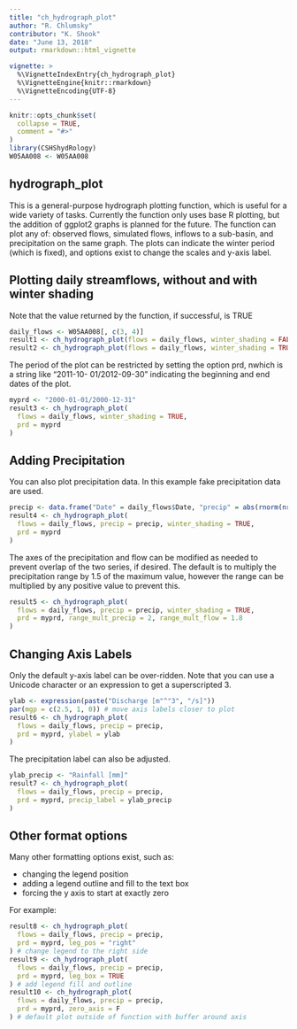 ---
title: "ch_hydrograph_plot"
author: "R. Chlumsky"
contributor: "K. Shook"
date: "June 13, 2018"
output: rmarkdown::html_vignette

vignette: >
  %\VignetteIndexEntry{ch_hydrograph_plot}
  %\VignetteEngine{knitr::rmarkdown}
  %\VignetteEncoding{UTF-8}
---

```{r setup, include=FALSE}
knitr::opts_chunk$set(
  collapse = TRUE,
  comment = "#>"
)
library(CSHShydRology)
W05AA008 <- W05AA008
```

## hydrograph_plot

This is a general-purpose hydrograph plotting function, which is useful for a wide variety of tasks.
Currently the function only uses base R plotting, but the addition of ggplot2 graphs is planned for the
future.
The function can plot any of: observed flows, simulated flows, inflows to a sub-basin, and precipitation on the same graph.
The plots can indicate the winter period (which is fixed), and options exist to change the scales and y-axis
label.

## Plotting daily streamflows, without and with winter shading

Note that the value returned by the function, if successful, is TRUE

```{r}
daily_flows <- W05AA008[, c(3, 4)]
result1 <- ch_hydrograph_plot(flows = daily_flows, winter_shading = FALSE)
result2 <- ch_hydrograph_plot(flows = daily_flows, winter_shading = TRUE)
```

The period of the plot can be restricted by setting the option prd, nwhich is a string like “2011-10-
01/2012-09-30” indicating the beginning and end dates of the plot.

```{r}
myprd <- "2000-01-01/2000-12-31"
result3 <- ch_hydrograph_plot(
  flows = daily_flows, winter_shading = TRUE,
  prd = myprd
)
```

## Adding Precipitation

You can also plot precipitation data. In this example fake precipitation data are used.

```{r}
precip <- data.frame("Date" = daily_flows$Date, "precip" = abs(rnorm(nrow(daily_flows))) * 10)
result4 <- ch_hydrograph_plot(
  flows = daily_flows, precip = precip, winter_shading = TRUE,
  prd = myprd
)
```

The axes of the precipitation and flow can be modified as needed to prevent overlap of the two series, 
if desired. The default is to multiply the precipitation range by 1.5 of the maximum value, however
the range can be multiplied by any positive value to prevent this.

```{r}
result5 <- ch_hydrograph_plot(
  flows = daily_flows, precip = precip, winter_shading = TRUE,
  prd = myprd, range_mult_precip = 2, range_mult_flow = 1.8
)
```


## Changing Axis Labels

Only the default y-axis label can be over-ridden. Note that you can use a Unicode character or an
expression to get a superscripted 3.

```{r}
ylab <- expression(paste("Discharge [m"^"3", "/s]"))
par(mgp = c(2.5, 1, 0)) # move axis labels closer to plot
result6 <- ch_hydrograph_plot(
  flows = daily_flows, precip = precip,
  prd = myprd, ylabel = ylab
)
```

The precipitation label can also be adjusted.
```{r}
ylab_precip <- "Rainfall [mm]"
result7 <- ch_hydrograph_plot(
  flows = daily_flows, precip = precip,
  prd = myprd, precip_label = ylab_precip
)
```

## Other format options

Many other formatting options exist, such as:

* changing the legend position
* adding a legend outline and fill to the text box
* forcing the y axis to start at exactly zero

For example:

```{r}
result8 <- ch_hydrograph_plot(
  flows = daily_flows, precip = precip,
  prd = myprd, leg_pos = "right"
) # change legend to the right side
result9 <- ch_hydrograph_plot(
  flows = daily_flows, precip = precip,
  prd = myprd, leg_box = TRUE
) # add legend fill and outline
result10 <- ch_hydrograph_plot(
  flows = daily_flows, precip = precip,
  prd = myprd, zero_axis = F
) # default plot outside of function with buffer around axis
```
